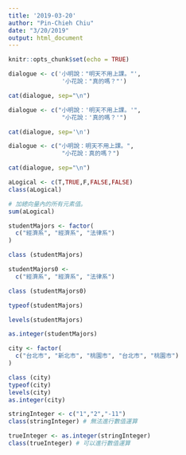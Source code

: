 ```yaml
---
title: '2019-03-20'
author: "Pin-Chieh Chiu"
date: "3/20/2019"
output: html_document
---
```


```r
knitr::opts_chunk$set(echo = TRUE)
```

```r
dialogue <- c('小明說："明天不用上課。"',
               '小花說："真的嗎？"')

cat(dialogue, sep="\n")
```

```r
dialogue <- c("小明說：'明天不用上課。'",
               "小花說：'真的嗎？'")

cat(dialogue, sep='\n')
```

```r
dialogue <- c("小明說：明天不用上課。",
               "小花說：真的嗎？")

cat(dialogue, sep="\n")
```
```r
aLogical <- c(T,TRUE,F,FALSE,FALSE)
class(aLogical)
```

```r
# 加總向量內的所有元素值。
sum(aLogical)
```
```r
studentMajors <- factor(
  c("經濟系", "經濟系", "法律系")
)
```

```r
class (studentMajors)
```


```r
studentMajors0 <- 
  c("經濟系", "經濟系", "法律系")
```

```r
class (studentMajors0)
```
```r
typeof(studentMajors)
```

```r
levels(studentMajors)
```

```r
as.integer(studentMajors)
```

```r
city <- factor(
  c("台北市", "新北市", "桃園市", "台北市", "桃園市")
)
```

```r
class (city)
typeof(city)
levels(city)
as.integer(city)
```
```r
stringInteger <- c("1","2","-11")
class(stringInteger) # 無法進行數值運算
```

```r
trueInteger <- as.integer(stringInteger)
class(trueInteger) # 可以進行數值運算
```














